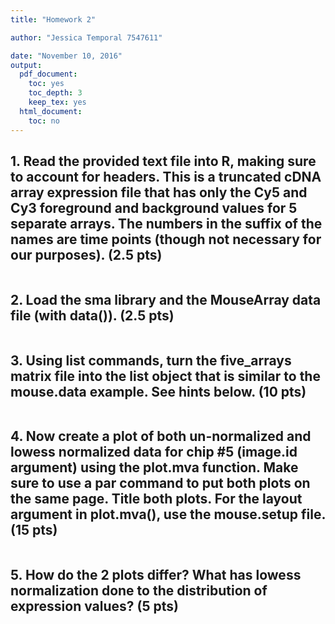 ```yaml
---
title: "Homework 2"

author: "Jessica Temporal 7547611"

date: "November 10, 2016"
output:
  pdf_document:
    toc: yes
    toc_depth: 3
    keep_tex: yes
  html_document:
    toc: no
---
```

\newpage

## 1. Read the provided text file into R, making sure to account for headers. This is a truncated cDNA array expression file that has only the Cy5 and Cy3 foreground and background values for 5 separate arrays. The numbers in the suffix of the names are time points (though not necessary for our purposes). (2.5 pts)
```r

```

## 2. Load the sma library and the MouseArray data file (with data()). (2.5 pts)
```r

```

## 3. Using list commands, turn the five_arrays matrix file into the list object that is similar to the mouse.data example.  See hints below. (10 pts)
```r

```

## 4. Now create a plot of both un-normalized and lowess normalized data for chip #5 (image.id argument) using the plot.mva function.  Make sure to use a par command to put both plots on the same page.  Title both plots. For the layout argument in plot.mva(), use the mouse.setup file. (15 pts)
```r

```

## 5. How do the 2 plots differ? What has lowess normalization done to the distribution of expression values? (5 pts)
```r

```